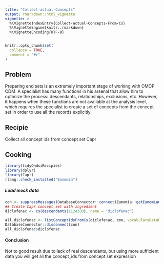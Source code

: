 ```yaml
---
title: "Collect-actual-Concepts"
output: rmarkdown::html_vignette
vignette: >
  %\VignetteIndexEntry{Collect-actual-Concepts-From-Cs}
  %\VignetteEngine{knitr::rmarkdown}
  %\VignetteEncoding{UTF-8}
---
```


```r
knitr::opts_chunk$set(
  collapse = TRUE,
  comment = "#>"
)
```
## Problem
Preparing end sets is an extremely important stage of working with OMOP СDM. A specialist has many functions in his arsenal that allow him to optimize the process: descendants, relationships, exclusions, etc.
However, it happens when these functions are not available at the analysis level, which requires the specialist to create a set of concepts from the concept set in order to use all the records explicitly

## Recipie 
Collect all concept ids from concept set Capr

## Cooking
```r
library(tidyOhdsiRecipies)
library(dplyr)
library(Capr)
rlang::check_installed("Eunomia")
```


##### Load mock data
```r
con <- suppressMessages(DatabaseConnector::connect(Eunomia::getEunomiaConnectionDetails()))
## Create Capr concept set with ingredient
diclofenac <- cs(descendants(1124300), name = "diclofenac")
```

```r
all_diclofenac <- listConceptIdsFromCs(diclofenac, con, vocabularyDatabaseSchema = "main")
DatabaseConnector::disconnect(con)
all_diclofenac$diclofenac
```

#### Conclusion
Not to good result due to lack of real descendants, but using more sufficient data you will get all the concept_ids from concept set expression
